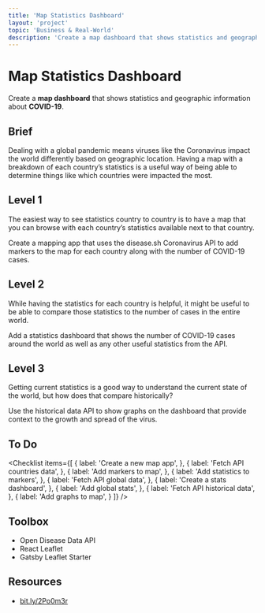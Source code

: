 ```yaml
---
title: 'Map Statistics Dashboard'
layout: 'project'
topic: 'Business & Real-World'
description: 'Create a map dashboard that shows statistics and geographic information about COVID-19.'
---
```



<ProjectHeader>

# Map Statistics Dashboard

Create a <strong className="color-blue">map dashboard</strong> that shows statistics and geographic information about <strong className="color-purple">COVID-19</strong>.

</ProjectHeader>

<ProjectContent>

## Brief

Dealing with a global pandemic means viruses like the Coronavirus impact the world differently based on geographic location. Having a map with a breakdown of each country’s statistics is a useful way of being able to determine things like which countries were impacted the most.

## Level 1

The easiest way to see statistics country to country is to have a map that you can browse with each country’s statistics  available next to that country.

Create a mapping app that uses the disease.sh Coronavirus API to add markers to the map for each country along with the number of COVID-19 cases.

<LoginRequired>

## Level 2

While having the statistics for each country is helpful, it might be useful to be able to compare those statistics to the number of cases in the entire world.

Add a statistics dashboard that shows the number of COVID-19 cases around the world as well as any other useful statistics from the API.

## Level 3

Getting current statistics is a good way to understand the current state of the world, but how does that compare historically?

Use the historical data API to show graphs on the dashboard that provide context to the growth and spread of the virus.

</LoginRequired>

</ProjectContent>

<ProjectSidebar>

## To Do

<Checklist items={[
  {
    label: 'Create a new map app',
  },
  {
    label: 'Fetch API countries data',
  },
  {
    label: 'Add markers to map',
  },
  {
    label: 'Add statistics to markers',
  },
  {
    label: 'Fetch API global data',
  },
  {
    label: 'Create a stats dashboard',
  },
  {
    label: 'Add global stats',
  },
  {
    label: 'Fetch API historical data',
  },
  {
    label: 'Add graphs to map',
  }
]} />

## Toolbox
- Open Disease Data API
- React Leaflet
- Gatsby Leaflet Starter

## Resources
- [bit.ly/2Po0m3r](https://bit.ly/2Po0m3r)

</ProjectSidebar>